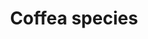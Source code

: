 ---
title: Coffea species
aka:
  - coffee
  - espresso
  - java
  - qahwah
family_members:
  - Coffea arabica
  - Coffea canephora (C. robusta)
  - Coffea liberica
  - Coffea racemosa
duration_chart_title: Oral Duration of Coffea arabica
image_location: /src/assets/Images/Coffea species/Coffee Colin Meurk.JPG
duration_chart:
  total: 6–10 h
  onset: 5–10m
  coming_up: 10–60m
  plateau: 1–2h
  coming_down: 2–4h
  after_effects: 2–4h
positive_effects: focus, stamina, alertness
neutral_effects: digestive discomfort, jitteriness
negative_effects: nausea, anxiety, insomnia
dosage_table:
  title: Oral Dosage of Dried Coffea arabica Bean
  threshold: 500 mg
  light: 2.5 g
  common: 7.5 g
  strong: 12.5 g
  heavy: 20+ g
--- 